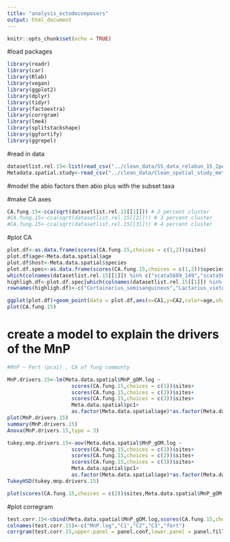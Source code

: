 ```yaml
---
title: "analysis_ectodecomposers"
output: html_document
---
```


```r
knitr::opts_chunk$set(echo = TRUE)
```

#load packages
```r
library(readr)
library(car)
library(Rlab)
library(vegan)
library(ggplot2)
library(dplyr)
library(tidyr)
library(factoextra)
library(corrgram)
library(lme4)
library(splitstackshape)
library(ggfortify)
library(ggrepel)
```

#read in data
```r
datasetlist.rel.15<-list(read_csv("../clean_data/SS_data_relabun_15_2perc.csv"),read_csv("../clean_data/SS_data_relabun_15_3perc.csv"),read_csv("../clean_data/SS_data_relabun_15_4perc.csv"))
Metadata.spatial.study<-read_csv("../clean_data/Clean_spatial_study_metadata.csv")
```


#model the abio factors then abio plus with the subset taxa

#make CA axes
```r
CA.fung.15<-cca(sqrt(datasetlist.rel.15[[1]])) # 2 percent cluster
#CA.fung.15<-cca(sqrt(datasetlist.rel.15[[2]])) # 3 percent cluster
#CA.fung.15<-cca(sqrt(datasetlist.rel.15[[3]])) # 4 percent cluster
```

#plot CA 
```r
plot.df<-as.data.frame(scores(CA.fung.15,choices = c(1,2))$sites)
plot.df$age<-Meta.data.spatial$age
plot.df$host<-Meta.data.spatial$species
plot.df.spec<-as.data.frame(scores(CA.fung.15,choices = c(1,2))$species)
which(colnames(datasetlist.rel.15[[1]]) %in% c("scata5689_149","scata5689_284","scata5689_274","scata5689_262","scata5689_687","scata5689_302","scata5689_66"))
highligh.df<-plot.df.spec[which(colnames(datasetlist.rel.15[[1]]) %in% c("scata5689_149","scata5689_284","scata5689_274","scata5689_262","scata5689_687","scata5689_302","scata5689_66")),]
rownames(highligh.df)<-c("Cortainarius_semisanguineus","Lactarius_vietus","Cortinarius_comptulus","Hysterangium","Russula_aquosa","Gautieria_monticola","Cortinarius_anomalus")

ggplot(plot.df)+geom_point(data = plot.df,aes(x=CA1,y=CA2,color=age,shape=host),size=2)+geom_point(data=plot.df.spec,aes(x=CA1,y=CA2),size=2)+geom_point(data=highligh.df,aes(x=CA1,y=CA2),color="green")+geom_label_repel(data=highligh.df,aes(x=CA1,y=CA2),label=rownames(highligh.df))+theme_classic()
plot(CA.fung.15)
```

# create a model to explain the drivers of the MnP
```r
#MnP ~ Fert (pca1) , CA of fung communty

MnP.drivers.15<-lm(Meta.data.spatial$MnP_gOM.log ~
                     scores(CA.fung.15,choices = c(1))$sites+
                     scores(CA.fung.15,choices = c(2))$sites+
                     scores(CA.fung.15,choices = c(3))$sites+
                     Meta.data.spatial$pc1+
                     as.factor(Meta.data.spatial$age)*as.factor(Meta.data.spatial$species))
plot(MnP.drivers.15)
summary(MnP.drivers.15)
Anova(MnP.drivers.15,type = 3)

tukey.mnp.drivers.15<-aov(Meta.data.spatial$MnP_gOM.log ~
                     scores(CA.fung.15,choices = c(1))$sites+
                     scores(CA.fung.15,choices = c(2))$sites+
                     scores(CA.fung.15,choices = c(3))$sites+
                     Meta.data.spatial$pc1+
                     as.factor(Meta.data.spatial$age)*as.factor(Meta.data.spatial$species))
TukeyHSD(tukey.mnp.drivers.15)

plot(scores(CA.fung.15,choices = c(2))$sites,Meta.data.spatial$MnP_gOM.log)
```

#plot corregram
```r
test.corr.15<-cbind(Meta.data.spatial$MnP_gOM.log,scores(CA.fung.15,choices = c(1))$sites,scores(CA.fung.15,choices = c(2))$sites,scores(CA.fung.15,choices = c(3))$sites,Meta.data.spatial$pc1)
colnames(test.corr.15)<-c("MnP.log","C1","C2","C3","fert")
corrgram(test.corr.15,upper.panel = panel.conf,lower.panel = panel.fill)

```
